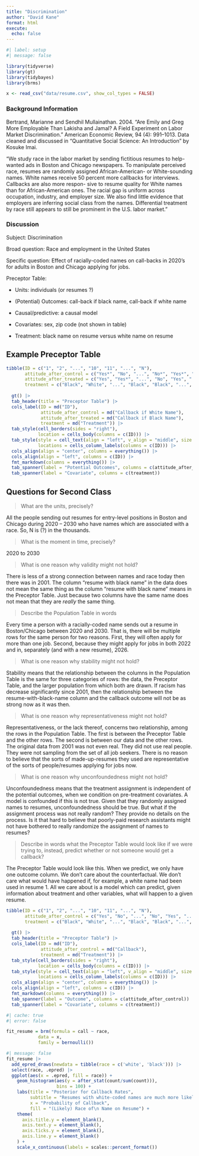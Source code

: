 ```yaml
---
title: "Discrimination"
author: "David Kane"
format: html
execute: 
  echo: false
---
```


```r
#| label: setup
#| message: false

library(tidyverse)
library(gt)
library(tidybayes)
library(brms)

x <- read_csv("data/resume.csv", show_col_types = FALSE)
```


### Background Information

Bertrand, Marianne and Sendhil Mullainathan. 2004. "Are Emily and Greg More Employable Than Lakisha and Jamal? A Field Experiment on Labor Market Discrimination." American Economic Review, 94 (4): 991–1013. Data cleaned and discussed in "Quantitative Social Science: An Introduction" by Kosuke Imai.

"We study race in the labor market by sending fictitious resumes to help-wanted ads in Boston and Chicago newspapers. To manipulate perceived race, resumes are randomly assigned African-American- or White-sounding names. White names receive 50 percent more callbacks for interviews. Callbacks are also more respon- sive to resume quality for White names than for African-American ones. The racial gap is uniform across occupation, industry, and employer size. We also find little evidence that employers are inferring social class from the names. Differential treatment by race still appears to still be prominent in the U.S. labor market."

### Discussion

Subject: Discrimination

Broad question: Race and employment in the United States

Specific question: Effect of racially-coded names on call-backs in 2020's for adults in Boston and Chicago applying for jobs.

Preceptor Table: 
  
  * Units: individuals (or resumes ?) 
  
  * (Potential) Outcomes: call-back if black name, call-back if white name   
  
  * Causal/predictive: a causal model  
  
  * Covariates: sex, zip code (not shown in table)  
  
  * Treatment: black name on resume versus white name on resume 

## Example Preceptor Table
  
```r
tibble(ID = c("1", "2", "...", "10", "11", "...", "N"),
       attitude_after_control = c("Yes*", "No", "...", "No*", "Yes*", "...", "Yes"),
       attitude_after_treated = c("Yes", "Yes*", "...", "No", "Yes", "...", "No*"),
       treatment = c("Black", "White", "...", "Black", "Black", "...", "White")) |>
  
  gt() |>
  tab_header(title = "Preceptor Table") |> 
  cols_label(ID = md("ID"),
             attitude_after_control = md("Callback if White Name"),
             attitude_after_treated = md("Callback if Black Name"),
             treatment = md("Treatment")) |>
  tab_style(cell_borders(sides = "right"),
            location = cells_body(columns = c(ID))) |>
  tab_style(style = cell_text(align = "left", v_align = "middle", size = "large"), 
            locations = cells_column_labels(columns = c(ID))) |>
  cols_align(align = "center", columns = everything()) |>
  cols_align(align = "left", columns = c(ID)) |>
  fmt_markdown(columns = everything()) |>
  tab_spanner(label = "Potential Outcomes", columns = c(attitude_after_control, attitude_after_treated)) |>
  tab_spanner(label = "Covariate", columns = c(treatment))
```

## Questions for Second Class


> What are the units, precisely?

All the people sending out resumes for entry-level positions in Boston and Chicago during 2020 -- 2030 who have names which are associated with a race. So, N is (?) in the thousands.

> What is the moment in time, precisely?

2020 to 2030

> What is one reason why validity might not hold?

There is less of a strong connection between names and race today then there was in 2001. The column "resume with black name" in the data does not mean the same thing as the column "resume with black name" means in the Preceptor Table. Just because two columns have the same name does not mean that they are *really* the same thing.

> Describe the Population Table in words

Every time a person with a racially-coded name sends out a resume in Boston/Chicago between 2020 and 2030. That is, there will be multiple rows for the same person for two reasons. First, they will often apply for more than one job. Second, because they might apply for jobs in both 2022 and in, separately (and with a new resume), 2026.

> What is one reason why stability might not hold?

Stability means that the relationship between the columns in the Population Table is the same for three categories of rows: the data, the Preceptor Table, and the larger population from which both are drawn. If racism has decrease significantly since 2001, then the relationship between the resume-with-black-name column and the callback outcome will not be as strong now as it was then.

> What is one reason why representativeness might not hold?

Representativeness, or the lack thereof, concerns two relationship, among the rows in the Population Table. The first is between the Preceptor Table and the other rows. The second is between our data and the other rows. The original data from 2001 was not even real. They did not use real people. They were not sampling from the set of all job seekers. There is no reason to believe that the sorts of made-up-resumes they used are representative of the sorts of people/resumes applying for jobs now.


> What is one reason why unconfoundedness might not hold?

Unconfoundedness means that the treatment assignment is independent of the potential outcomes, when we condition on pre-treatment covariates. A model is confounded if this is not true. Given that they randomly assigned names to resumes, unconfoundedness should be true. But what if the assignment process was not really random? They provide no details on the process. Is it that hard to believe that poorly-paid research assistants might not have bothered to really randomize the assignment of names to resumes?

> Describe in words what the Preceptor Table would look like if we were trying to, instead, predict whether or not someone would get a callback?

The Preceptor Table would look like this. When we predict, we only have one outcome column. We don't care about the counterfactual. We don't care what would have happened if, for example, a white name had been used in resume 1. All we care about is a model which can predict, given information about treatment and other variables, what will happen to a given resume.

```r
tibble(ID = c("1", "2", "...", "10", "11", "...", "N"),
       attitude_after_control = c("Yes", "No", "...", "No", "Yes", "...", "Yes"),
       treatment = c("Black", "White", "...", "Black", "Black", "...", "White")) |>
  
  gt() |>
  tab_header(title = "Preceptor Table") |> 
  cols_label(ID = md("ID"),
             attitude_after_control = md("Callback"),
             treatment = md("Treatment")) |>
  tab_style(cell_borders(sides = "right"),
            location = cells_body(columns = c(ID))) |>
  tab_style(style = cell_text(align = "left", v_align = "middle", size = "large"), 
            locations = cells_column_labels(columns = c(ID))) |>
  cols_align(align = "center", columns = everything()) |>
  cols_align(align = "left", columns = c(ID)) |>
  fmt_markdown(columns = everything()) |>
  tab_spanner(label = "Outcome", columns = c(attitude_after_control)) |>
  tab_spanner(label = "Covariate", columns = c(treatment))
```

```r
#| cache: true
#| error: false

fit_resume = brm(formula = call ~ race,
            data = x,
            family = bernoulli())
```

```r
#| message: false
fit_resume |>
  add_epred_draws(newdata = tibble(race = c('white', 'black'))) |>
  select(race, .epred) |> 
  ggplot(aes(x = .epred, fill = race)) +
    geom_histogram(aes(y = after_stat(count/sum(count))),
                   bins = 100) +
    labs(title = "Posterior for Callback Rates",
         subtitle = "Resumes with white-coded names are much more likely to receive callbacks",
         x = "Probability of Callback",
         fill = "(Likely) Race of\n Name on Resume") +
    theme(
      axis.title.y = element_blank(),
      axis.text.y = element_blank(),
      axis.ticks.y = element_blank(),
      axis.line.y = element_blank()
    ) +
    scale_x_continuous(labels = scales::percent_format())
```




  